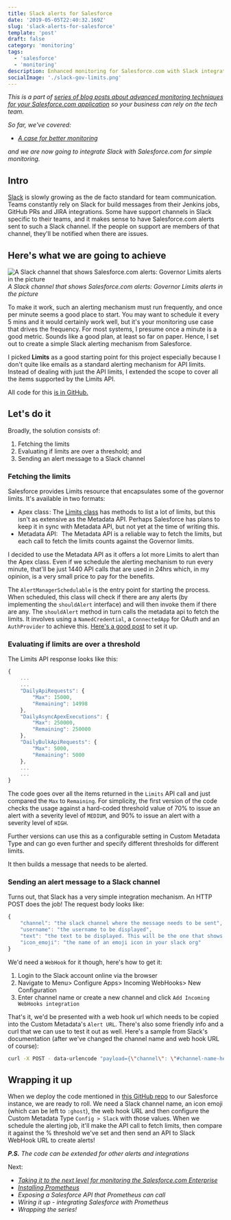 ```yaml
---
title: Slack alerts for Salesforce
date: '2019-05-05T22:40:32.169Z'
slug: 'slack-alerts-for-salesforce'
template: 'post'
draft: false
category: 'monitoring'
tags:
  - 'salesforce'
  - 'monitoring'
description: Enhanced monitoring for Salesforce.com with Slack integration
socialImage: './slack-gov-limits.png'
---
```


_This is a part of [series of blog posts about advanced monitoring techniques for your Salesforce.com application](/series-about-monitoring-your-salesforce-enterprise) so your business can rely on the tech team._

_So far, we've covered:_  
- _[A case for better monitoring](/a-case-for-better-monitoring)_

_and we are now going to integrate Slack with Salesforce.com for simple monitoring._

## Intro
[Slack](https://slack.com/) is slowly growing as the de facto standard for team communication. Teams constantly rely on Slack for build messages from their Jenkins jobs, GitHub PRs and JIRA integrations. Some have support channels in Slack specific to their teams, and it makes sense to have Salesforce.com alerts sent to such a Slack channel. If the people on support are members of that channel, they'll be notified when there are issues.

## Here's what we are going to achieve

![A Slack channel that shows Salesforce.com alerts: Governor Limits alerts in the picture](./slack-gov-limits.png)
_A Slack channel that shows Salesforce.com alerts: Governor Limits alerts in the picture_

To make it work, such an alerting mechanism must run frequently, and once per minute seems a good place to start. You may want to schedule it every 5 mins and it would certainly work well, but it's your monitoring use case that drives the frequency. For most systems, I presume once a minute is a good metric. Sounds like a good plan, at least so far on paper. Hence, I set out to create a simple Slack alerting mechanism from Salesforce.

I picked **Limits** as a good starting point for this project especially because I don't quite like emails as a standard alerting mechanism for API limits. Instead of dealing with just the API limits, I extended the scope to cover all the items supported by the Limits API.

All code for this [is in GitHub.](https://github.com/markgarg/salesforce-alerting)

## Let's do it

Broadly, the solution consists of:

1. Fetching the limits
2. Evaluating if limits are over a threshold; and
3. Sending an alert message to a Slack channel

### Fetching the limits

Salesforce provides Limits resource that encapsulates some of the governor limits. It's available in two formats:

- Apex class :
  The [Limits class](https://developer.salesforce.com/docs/atlas.en-us.apexcode.meta/apexcode/apex_methods_system_limits.htm) has methods to list a lot of limits, but this isn't as extensive as the Metadata API. Perhaps Salesforce has plans to keep it in sync with Metadata API, but not yet at the time of writing this.
- Metadata API:  
  The Metadata API is a reliable way to fetch the limits, but each call to fetch the limits counts against the Governor limits.

I decided to use the Metadata API as it offers a lot more Limits to alert than the Apex class. Even if we schedule the alerting mechanism to run every minute, that'll be just 1440 API calls that are used in 24hrs which, in my opinion, is a very small price to pay for the benefits.

The `AlertManagerSchedulable` is the entry point for starting the process. When scheduled, this class will check if there are any alerts (by implementing the `shouldAlert` interface) and will then invoke them if there are any. The `shouldAlert` method in turn calls the metadata api to fetch the limits. It involves using a `NamedCredential`, a `ConnectedApp` for OAuth and an `AuthProvider` to achieve this. [Here's a good post](https://www.gscloudsolutions.com/blogpost/Using-Named-Credentials-with-the-Apex-Wrapper-Salesforce-Metadata-API-apex-mdapi?blogpost=true) to set it up.

### Evaluating if limits are over a threshold

The Limits API response looks like this:

```js
{
    ...
    ...
    "DailyApiRequests": {
        "Max": 15000,
        "Remaining": 14998
    },
    "DailyAsyncApexExecutions": {
        "Max": 250000,
        "Remaining": 250000
    },
    "DailyBulkApiRequests": {
        "Max": 5000,
        "Remaining": 5000
    },
    ...
    ...
}
```

The code goes over all the items returned in the `Limits` API call and just compared the `Max` to `Remaining`. For simplicity, the first version of the code checks the usage against a hard-coded threshold value of 70% to issue an alert with a severity level of `MEDIUM`, and 90% to issue an alert with a severity level of `HIGH`.

Further versions can use this as a configurable setting in Custom Metadata Type and can go even further and specify different thresholds for different limits.

It then builds a message that needs to be alerted.

### Sending an alert message to a Slack channel

Turns out, that Slack has a very simple integration mechanism. An HTTP POST does the job!
The request body looks like:

```js
{
    "channel": "the slack channel where the message needs to be sent",
    "username": "the username to be displayed",
    "text": "the text to be displayed. This will be the one that shows up on the Slack channel",
    "icon_emoji": "the name of an emoji icon in your slack org"
}
```

We'd need a `WebHook` for it though, here's how to get it:

1. Login to the Slack account online via the browser
2. Navigate to Menu> Configure Apps> Incoming WebHooks> New Configuration
3. Enter channel name or create a new channel and click `Add Incoming WebHooks integration`

That's it, we'd be presented with a web hook url which needs to be copied into the Custom Metadata's `Alert URL`. There's also some friendly info and a curl that we can use to test it out as well. Here's a sample from Slack's documentation (after we've changed the channel name and web hook URL of course):

```bash
curl -X POST - data-urlencode "payload={\"channel\": \"#channel-name-here\", \"username\": \"webhookbot\", \"text\": \"This is posted to #channel-name-here and comes from a bot named webhookbot.\", \"icon_emoji\": \":ghost:\"}" https://hooks.slack.com/services/CHANGME
```

## Wrapping it up

When we deploy the code mentioned in [this GitHub repo](https://github.com/markgarg/salesforce-alerting) to our Salesforce instance, we are ready to roll. We need a Slack channel name, an icon emoji (which can be left to `:ghost`), the web hook URL and then configure the Custom Metadata Type `Config > Slack` with those values. When we schedule the alerting job, it'll make the API call to fetch limits, then compare it against the % threshold we've set and then send an API to Slack WebHook URL to create alerts!

_**P.S.** The code can be extended for other alerts and integrations_


Next:
- _[Taking it to the next level for monitoring the Salesforce.com Enterprise](/next-level-monitoring-for-your-salesforce-enterprise)_
- _[Installing Prometheus](/installing-prometheus-on-heroku)_
- _Exposing a Salesforce API that Prometheus can call_
- _Wiring it up - integrating Salesforce with Prometheus_
- _Wrapping the series!_